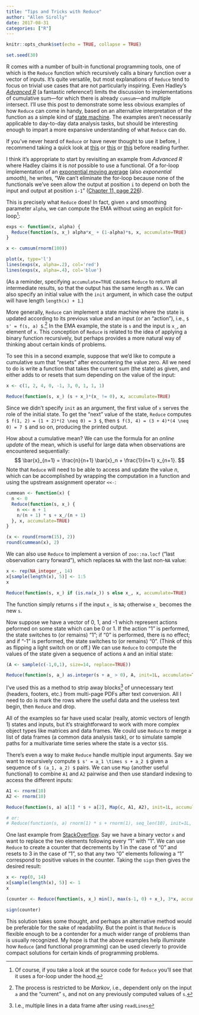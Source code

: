 ```yaml
---
title: "Tips and Tricks with Reduce"
author: "Allen Sirolly"
date: 2017-08-31
categories: ["R"]
---
```


```r
knitr::opts_chunk$set(echo = TRUE, collapse = TRUE)
```

```r
set.seed(30)
```

R comes with a number of built-in functional programming tools, one of which is the `Reduce` function which recursively calls a binary function over a vector of inputs. It's quite versatile, but most explanations of `Reduce` tend to focus on trivial use cases that are not particularly inspiring. Even Hadley's [_Advanced R_](http://adv-r.had.co.nz/) (a fantastic reference!) limits the discussion to implementations of cumulative sum---for which there is already `cumsum`---and multiple intersect. I'll use this post to demonstrate some less obvious examples of how `Reduce` can come in handy, based on an alternative interpretation of the function as a simple kind of [state machine](https://ocw.mit.edu/courses/electrical-engineering-and-computer-science/6-01sc-introduction-to-electrical-engineering-and-computer-science-i-spring-2011/unit-1-software-engineering/state-machines/MIT6_01SCS11_chap04.pdf). The examples aren't necessarily applicable to day-to-day data analysis tasks, but should be interesting enough to impart a more expansive understanding of what `Reduce` can do.

If you've never heard of `Reduce` or have never thought to use it before, I recommend taking a quick look at [this](http://adv-r.had.co.nz/Functionals.html#functionals-not) or [this](http://www.brodrigues.co/fput/fprog.html#reduce) or [this](https://stackoverflow.com/questions/28545688/understand-the-reduce-function) before reading further.

I think it's appropriate to start by revisiting an example from _Advanced R_ where Hadley claims it is _not_ possible to use a functional. Of a for-loop implementation of an [exponential moving average](https://en.wikipedia.org/wiki/Moving_average#Exponential_moving_average) (also _exponential smooth_), he writes, "We can't eliminate the for-loop because none of the functionals we've seen allow the output at position `i` to depend on both the input and output at position `i-1`" ([Chapter 11, page 226](http://adv-r.had.co.nz/Functionals.html#functionals-not)).

This is precisely what `Reduce` does! In fact, given `x` and smoothing parameter `alpha`, we can compute the EMA without using an explicit for-loop^[Of course, if you take a look at the source code for `Reduce` you'll see that it uses a for-loop under the hood.]:

```r
exps <- function(x, alpha) {
  Reduce(function(s, x_) alpha*x_ + (1-alpha)*s, x, accumulate=TRUE)
}

x <- cumsum(rnorm(100))

plot(x, type='l')
lines(exps(x, alpha=.2), col='red')
lines(exps(x, alpha=.4), col='blue')
```

(As a reminder, specifying `accumulate=TRUE` causes `Reduce` to return all intermediate results, so that the output has the same length as `x`. We can also specify an initial value with the `init` argument, in which case the output will have length `length(x) + 1`.)


More generally, `Reduce` can implement a state machine where the state is updated according to its previous value and an input (or an "action"), i.e., `$ s' = f(s, a) $`.^[The process is restricted to be _Markov_, i.e., dependent only on the input `a` and the "current" `s`, and not on any previously computed values of `s`.] In the EMA example, the state is `s` and the input is `x_`, an element of `x`. This conception of `Reduce` is related to the idea of applying a binary function recursively, but perhaps provides a more natural way of thinking about certain kinds of problems.

To see this in a second example, suppose that we'd like to compute a cumulative sum that "resets" after encountering the value zero. All we need to do is write a function that takes the current sum (the state) as given, and either adds to or resets that sum depending on the value of the input:
```r
x <- c(1, 2, 4, 0, -1, 3, 0, 1, 1, 1)

Reduce(function(s, x_) (s + x_)*(x_ != 0), x, accumulate=TRUE)
```
Since we didn't specify `init` as an argument, the first value of `x` serves the role of the initial state. To get the "next" value of the state, `Reduce` computes `$ f(1, 2) = (1 + 2)*(2 \neq 0) = 3 $`, then `$ f(3, 4) = (3 + 4)*(4 \neq 0) = 7 $` and so on, producing the printed output.

How about a cumulative mean? We can use the formula for an _online update_ of the mean, which is useful for large data when observations are encountered sequentially:
$$
\bar{x}_{n+1} = \frac{n}{n+1} \bar{x}_n + \frac{1}{n+1} x_{n+1}.
$$
Note that `Reduce` will need to be able to access and update the value $n$, which can be accomplished by wrapping the computation in a function and using the upstream assignment operator `<<-`:
```r
cummean <- function(x) {
  n <- 0
  Reduce(function(s, x_) {
    n <<- n + 1
    n/(n + 1) * s + x_/(n + 1)
  }, x, accumulate=TRUE)
}

(x <- round(rnorm(15), 2))
round(cummean(x), 2)
```

We can also use `Reduce` to implement a version of `zoo::na.locf` ("last observation carry forward"), which replaces `NA` with the last non-`NA` value:

```r
x <- rep(NA_integer_, 14)
x[sample(length(x), 5)] <- 1:5
x

Reduce(function(s, x_) if (is.na(x_)) s else x_, x, accumulate=TRUE)
```

The function simply returns `s` if the input `x_` is `NA`; otherwise `x_` becomes the new `s`.

Now suppose we have a vector of 0, 1, and -1 which represent actions peformed on some state which can be 0 or 1. If the action "1" is performed, the state switches to (or remains) "1"; if "0" is performed, there is no effect; and if "-1" is performed, the state switches to (or remains) "0". (Think of this as flipping a light switch on or off.) We can use `Reduce` to compute the values of the state given a sequence of actions `A` and an initial state:

```r
(A <- sample(c(-1,0,1), size=14, replace=TRUE))

Reduce(function(s, a_) as.integer(s + a_ > 0), A, init=1L, accumulate=TRUE)
```

I've used this as a method to strip away blocks^[I.e., multiple lines in a data frame after using `readLines`] of unnecessary text (headers, footers, etc.) from multi-page PDFs after text conversion. All I need to do is mark the rows where the useful data and the useless text begin, then `Reduce` and drop.

All of the examples so far have used scalar (really, atomic vectors of length 1) states and inputs, but it's straightforward to work with more complex object types like matrices and data frames. We could use `Reduce` to merge a list of data frames (a common data analysis task), or to simulate sample paths for a multivariate time series where the state is a vector `$S$`.

There's even a way to make `Reduce` handle multiple input arguments. Say we want to recursively compute `$ s' = a_1 \times s + a_2 $` given a sequence of `$ (a_1, a_2) $` pairs. We can use `Map` (another useful functional) to combine `A1` and `A2` pairwise and then use standard indexing to access the different inputs:
```r
A1 <- rnorm(10)
A2 <- rnorm(10)

Reduce(function(s, a) a[1] * s + a[2], Map(c, A1, A2), init=1L, accumulate=TRUE)

# or:
# Reduce(function(s, a) rnorm(1) * s + rnorm(1), seq_len(10), init=1L, accumulate=TRUE)
```

One last example from [StackOverflow](https://stackoverflow.com/questions/41073261/). Say we have a binary vector `x` and want to replace the two elements following every "1" with "1". We can use `Reduce` to create a counter that decrements by 1 in the case of "0" and resets to 3 in the case of "1", so that any two "0" elements following a "1" correspond to positive values in the counter. Taking the `sign` then gives the desired result:
```r
x <- rep(0, 14)
x[sample(length(x), 5)] <- 1
x

(counter <- Reduce(function(s, x_) min(3, max(s-1, 0) + x_), 3*x, accumulate=TRUE))

sign(counter)
```

This solution takes some thought, and perhaps an alternative method would be preferable for the sake of readability. But the point is that `Reduce` is flexible enough to be a contender for a much wider range of problems than is usually recognized. My hope is that the above examples help illuminate how `Reduce` (and functional programming) can be used cleverly to provide compact solutions for certain kinds of programming problems.
